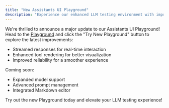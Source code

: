 ```yaml
---
title: "New Assistants UI Playground"
description: "Experience our enhanced LLM testing environment with improved features and performance"
---
```


We're thrilled to announce a major update to our Assistants UI Playground! Head to the [Playground](https://us.helicone.ai/playground) and click the "Try New Playground" button to explore the latest improvements:

- Streamed responses for real-time interaction
- Enhanced tool rendering for better visualization
- Improved reliability for a smoother experience

Coming soon:

- Expanded model support
- Advanced prompt management
- Integrated Markdown editor

Try out the new Playground today and elevate your LLM testing experience!
